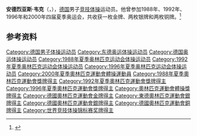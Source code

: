 {{NoteTA|G1=Sports}}
'''安德烈亚斯·韦克'''（{{lang-de|Andreas Wecker}}，{{bd|1970年|1月2日||}}），[[德国|德国]]男子[[竞技体操|竞技体操]]运动员。他曾参加1988年、1992年、1996年和2000年四届夏季奥运会，共收获一枚金牌、两枚银牌和两枚铜牌。<ref>{{Cite web|title=Andreas WECKER|url=https://www.olympic.org/andreas-wecker|accessdate=2021-03-27|work=International Olympic Committee|archive-date=2020-07-31|archive-url=https://web.archive.org/web/20200731040722/https://www.olympic.org/Andreas-Wecker|dead-url=no}}</ref>

== 参考资料 ==
{{reflist}}

{{奥林匹克运动会体操比赛男子个人单杠冠军}}
{{世界體操錦標賽男子單槓冠軍}}

{{Authority control}}
{{DEFAULTSORT:Wecker, Andreas}}
[[Category:德国男子体操运动员|Category:德国男子体操运动员]]
[[Category:东德奥运体操运动员|Category:东德奥运体操运动员]]
[[Category:德国奥运体操运动员|Category:德国奥运体操运动员]]
[[Category:1988年夏季奥林匹克运动会体操运动员|Category:1988年夏季奥林匹克运动会体操运动员]]
[[Category:1992年夏季奥林匹克运动会体操运动员|Category:1992年夏季奥林匹克运动会体操运动员]]
[[Category:1996年夏季奥林匹克运动会体操运动员|Category:1996年夏季奥林匹克运动会体操运动员]]
[[Category:2000年夏季奧林匹克運動會體操運動員|Category:2000年夏季奧林匹克運動會體操運動員]]
[[Category:1988年夏季奧林匹克運動會獎牌得主|Category:1988年夏季奧林匹克運動會獎牌得主]]
[[Category:1992年夏季奧林匹克運動會獎牌得主|Category:1992年夏季奧林匹克運動會獎牌得主]]
[[Category:1996年夏季奧林匹克運動會獎牌得主|Category:1996年夏季奧林匹克運動會獎牌得主]]
[[Category:奧林匹克運動會體操獎牌得主|Category:奧林匹克運動會體操獎牌得主]]
[[Category:德國奧林匹克運動會金牌得主|Category:德國奧林匹克運動會金牌得主]]
[[Category:東德奧林匹克運動會銀牌得主|Category:東德奧林匹克運動會銀牌得主]]
[[Category:德國奧林匹克運動會銀牌得主|Category:德國奧林匹克運動會銀牌得主]]
[[Category:德國奧林匹克運動會銅牌得主|Category:德國奧林匹克運動會銅牌得主]]
[[Category:世界竞技体操锦标赛奖牌得主|Category:世界竞技体操锦标赛奖牌得主]]